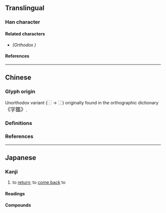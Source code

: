 {{also|歸|归}}
{{character info/new}}
==Translingual==
{{Han simplified forms|歸|帰|归}}

===Han character===
{{Han char|rn=50|rad=巾|as=07|sn=10|four=27027|canj=LLSMB,IHSMB|ids=⿲丿丿帚(G),⿲丶丿帚(T),⿲丨丿帚(JK)}}

====Related characters====
* {{l|mul|[[歸]]}} ''(Orthodox {{w|Traditional Chinese|traditional form}})''

====References====
{{Han ref|kx=0332.121|dkj=08930|dj=0638.110|hdz=10739.160|uh=5E30}}

----

==Chinese==

===Glyph origin===
Unorthodox variant {{Han simp|歸|nocap=y}} (⿱{{l|zh|[[𠂤]][[止]]}} → ⿰{{l|zh|[[丨]][[丿]]}}) originally found in the {{w|Yuan dynasty}} orthographic dictionary <big>《字鑑》</big>.

===Definitions===
{{zh-see|歸}}

===References===
{{R:twedu|A02075-005#31}}

----

==Japanese==
{{ja-kanji forms|帰|歸}}

===Kanji===
{{ja-kanji|grade=2|rs=巾07|kyu=歸}}

# to [[return]]; to [[come back]] to

====Readings====
{{ja-readings
|goon=き
|kanon=き
|kun=かえ-る, かえ-す, とつ-ぐ, おく-る
}}

====Compounds====
{{der2|ja
|{{ja-r|帰%依|き%え}}: {{q|Buddhism}} {{l|en|refuge}}
|{{ja-r|帰%化|き%か}}: {{l|en|naturalization}}
|{{ja-r|帰%還|き%かん}}: {{l|en|repatriation}}
|{{ja-r|帰%京|き%きょう}}: to {{l|en|return}} to the {{l|en|capital}} ({{l|en|Tokyo}})
|{{ja-r|帰%国|き%こく}}: to {{l|en|return}} to one's {{l|en|country}}
|{{ja-r|帰%順|き%じゅん}}: {{l|en|submission}} to a {{l|en|government}} or {{l|en|ruler}}
|{{ja-r|帰%省|き%せい}}: {{l|en|homecoming}}; to {{l|en|return}} {{l|en|home}}
|{{ja-r|帰%属|き%ぞく}}: {{q|psychology}} {{l|en|attribution}}
|{{ja-r|帰%宅|き%たく}}: to {{l|en|return}} {{l|en|home}}
|{{ja-r|帰%納|き%のう}}: {{l|en|inductive reasoning}}
|{{ja-r|帰%阪|き%はん}}: to {{l|en|return}} to {{l|en|Osaka}}
}}